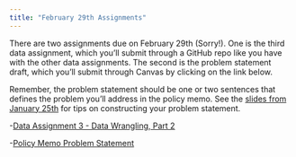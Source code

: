 ```yaml
---
title: "February 29th Assignments"
---
```


There are two assignments due on February 29th (Sorry!). One is the third data assignment, which you'll submit through a GitHub repo like you have with the other data assignments. The second is the problem statement draft, which you'll submit through Canvas by clicking on the link below. 

Remember, the problem statement should be one or two sentences that defines the problem you'll address in the policy memo. See the [slides from January 25th](/slides/HPAM_7660_Bardach_Overview.pdf) for tips on constructing your problem statement.

-[Data Assignment 3 - Data Wrangling, Part 2](/assignments/data_3.qmd)

-[Policy Memo Problem Statement](https://tulane.instructure.com/courses/2275811/assignments/14488894)
